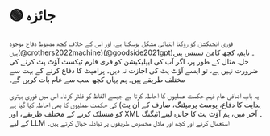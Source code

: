 
# 🟢 جائزہ

فوری انجیکشن کو روکنا انتہائی مشکل ہوسکتا ہے، اور اس کے خلاف کچھ مضبوط دفاع موجود ہیں(@crothers2022machine)(@goodside2021gpt)۔ تاہم، کچھ کامن سینس ہیں
حل. مثال کے طور پر، اگر آپ کی ایپلیکیشن کو فری فارم ٹیکسٹ آؤٹ پٹ کرنے کی ضرورت نہیں ہے، تو ایسے آؤٹ پٹ کی اجازت نہ دیں۔ پرامپٹ کا دفاع کرنے کے بہت سے مختلف طریقے ہیں۔ ہم یہاں کچھ سب سے عام بات کریں گے۔

یہ باب اضافی عام فہم حکمت عملیوں کا احاطہ کرتا ہے جیسے الفاظ کو فلٹر کرنا۔ اس میں فوری بہتری کی حکمت عملیوں کا بھی احاطہ کیا گیا ہے (ہدایت کا دفاع، پوسٹ پرمپٹنگ، صارف کے ان پٹ کو منسلک کرنے کے مختلف طریقے، اور XML ٹیگنگ)۔ آخر میں، ہم آؤٹ پٹ کا جائزہ لینے کے لیے LLM استعمال کرنے اور کچھ اور ماڈل مخصوص طریقوں پر تبادلہ خیال کرتے ہیں۔
